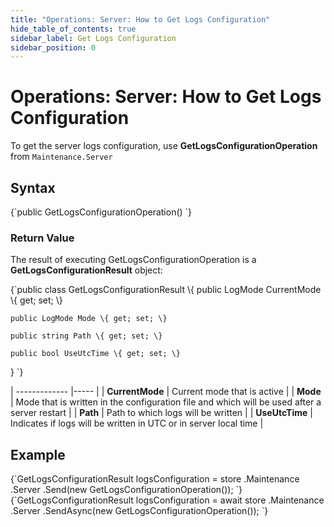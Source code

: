 ---
title: "Operations: Server: How to Get Logs Configuration"
hide_table_of_contents: true
sidebar_label: Get Logs Configuration
sidebar_position: 0
---




# Operations: Server: How to Get Logs Configuration
<LanguageSwitcher supportedLanguages={supportedLanguages} />
<LanguageContent language="csharp">


To get the server logs configuration, use **GetLogsConfigurationOperation** from `Maintenance.Server`

## Syntax

<TabItem value="get_logs_1" label="get_logs_1">
<CodeBlock language="csharp">
{`public GetLogsConfigurationOperation()
`}
</CodeBlock>
</TabItem>

### Return Value

The result of executing GetLogsConfigurationOperation is a **GetLogsConfigurationResult** object: 

<TabItem value="get_logs_2" label="get_logs_2">
<CodeBlock language="csharp">
{`public class GetLogsConfigurationResult
\{
    public LogMode CurrentMode \{ get; set; \}

    public LogMode Mode \{ get; set; \}

    public string Path \{ get; set; \}

    public bool UseUtcTime \{ get; set; \}
\}
`}
</CodeBlock>
</TabItem>

| ------------- |----- |
| **CurrentMode** | Current mode that is active |
| **Mode** | Mode that is written in the configuration file and which will be used after a server restart |
| **Path** | Path to which logs will be written |
| **UseUtcTime** | Indicates if logs will be written in UTC or in server local time |

## Example

<Tabs groupId='languageSyntax'>
<TabItem value="Sync" label="Sync">
<CodeBlock language="csharp">
{`GetLogsConfigurationResult logsConfiguration = store
    .Maintenance
    .Server
    .Send(new GetLogsConfigurationOperation());
`}
</CodeBlock>
</TabItem>
<TabItem value="Async" label="Async">
<CodeBlock language="csharp">
{`GetLogsConfigurationResult logsConfiguration = await store
    .Maintenance
    .Server
    .SendAsync(new GetLogsConfigurationOperation());
`}
</CodeBlock>
</TabItem>
</Tabs>

</LanguageContent>

<!---

-->